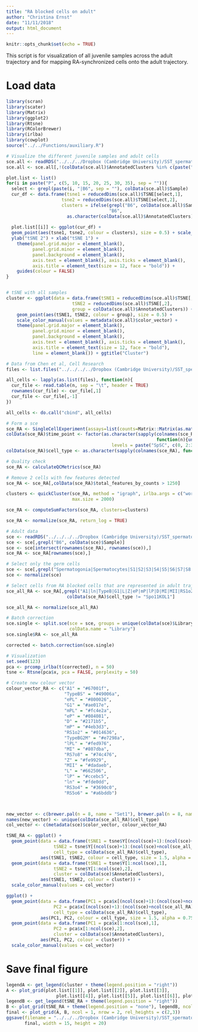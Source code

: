 ```yaml
---
title: "RA blocked cells on adult"
author: "Christina Ernst"
date: "11/11/2018"
output: html_document
---
```


```r
knitr::opts_chunk$set(echo = TRUE)
```

This script is for visualization of all juvenile samples across the adult trajectory and for mapping RA-synchronized cells onto the adult trajectory. 

# Load data

```r
library(scran)
library(scater)
library(Matrix)
library(ggplot2)
library(Rtsne)
library(RColorBrewer)
library(irlba)
library(cowplot)
source("../../Functions/auxiliary.R")
```

```r
# Visualize the different juvenile samples and adult cells
sce.all <- readRDS("../../../Dropbox (Cambridge University)/SST_spermatocytes/Analysis/data/10X_data/SCE_all.rds")
sce.all <- sce.all[,!(colData(sce.all)$AnnotatedClusters %in% c(paste("NA", 1:5, sep = ""), "Outliers"))]

plot.list <- list()
for(i in paste("P", c(5, 10, 15, 20, 25, 30, 35), sep = "")){
  select <- grepl(paste(i, "|B6", sep = ""), colData(sce.all)$Sample)
  cur_df <- data.frame(tsne1 = reducedDims(sce.all)$TSNE[select,1],
                     tsne2 = reducedDims(sce.all)$TSNE[select,2],
                     clusters = ifelse(grepl("B6", colData(sce.all)$Sample[select]),
                                       "B6",
                       as.character(colData(sce.all)$AnnotatedClusters)[select])) 
  
  plot.list[[i]] <- ggplot(cur_df) +
  geom_point(aes(tsne1, tsne2, colour = clusters), size = 0.5) + scale_color_manual(values = c(metadata(sce.all)$color_vector, "B6" = "light grey")) + 
  ylab("tSNE 2") + xlab("tSNE 1") +
    theme(panel.grid.major = element_blank(),
          panel.grid.minor = element_blank(),
          panel.background = element_blank(),
          axis.text = element_blank(), axis.ticks = element_blank(),
          axis.title = element_text(size = 12, face = "bold")) + 
    guides(colour = FALSE)
}


# tSNE with all samples
cluster <- ggplot(data = data.frame(tSNE1 = reducedDims(sce.all)$TSNE[,1],
                         tSNE2 = reducedDims(sce.all)$TSNE[,2],
                         group = colData(sce.all)$AnnotatedClusters)) +
    geom_point(aes(tSNE1, tSNE2, colour = group), size = 0.5) +
    scale_color_manual(values = metadata(sce.all)$color_vector) + 
    theme(panel.grid.major = element_blank(),
          panel.grid.minor = element_blank(),
          panel.background = element_blank(),
          axis.text = element_blank(), axis.ticks = element_blank(),
          axis.title = element_text(size = 12, face = "bold"), 
          line = element_blank()) + ggtitle("Cluster")

```



```r
# Data from Chen et al, Cell Research
files <- list.files("../../../../Dropbox (Cambridge University)/SST_spermatocytes/Revisions/Data/Chen_CellResearch/GSE107644_RAW/", full.names = TRUE)

all_cells <- lapply(as.list(files), function(n){
  cur_file <- read.table(n, sep = "\t", header = TRUE)
  rownames(cur_file) <- cur_file[,1]
  cur_file <- cur_file[,-1]
})

all_cells <- do.call("cbind", all_cells)

# Form a sce 
sce_RA <- SingleCellExperiment(assays=list(counts=Matrix::Matrix(as.matrix(all_cells), sparse = TRUE)))
colData(sce_RA)$time_point <- factor(as.character(sapply(colnames(sce_RA), 
                                                         function(n){unlist(strsplit(n, "_"))[1]})),
                                        levels = paste("SpSC", c(0, 2:37), sep = "")) 
colData(sce_RA)$cell_type <- as.character(sapply(colnames(sce_RA), function(n){unlist(strsplit(n, "_"))[2]})) 

# Quality check 
sce_RA <- calculateQCMetrics(sce_RA)

# Remove 2 cells with few features detected
sce_RA <- sce_RA[,colData(sce_RA)$total_features_by_counts > 1250]

clusters <- quickCluster(sce_RA, method = "igraph", irlba.args = c("work" = 100), 
                         max.size = 2000)

sce_RA <- computeSumFactors(sce_RA, clusters=clusters)

sce_RA <- normalize(sce_RA, return_log = TRUE)

# Adult data
sce <- readRDS("../../../../Dropbox (Cambridge University)/SST_spermatocytes/Analysis/data/10X_data/SCE_all.rds")
sce <- sce[,grepl("B6", colData(sce)$Sample)]
sce <- sce[intersect(rownames(sce_RA), rownames(sce)),]
sce_RA <- sce_RA[rownames(sce),]

# Select only the germ cells
sce <- sce[,grepl("Spermatogonia|Spermatocytes|S1|S2|S3|S4|S5|S6|S7|S8|S9", colData(sce)$AnnotatedClusters)]
sce <- normalize(sce)

# Select cells from RA blocked cells that are represented in adult trajectory
sce_all_RA <- sce_RA[,grepl("A1|ln|TypeB|G1|L|Z|eP|mP|lP|D|MI|MII|RS1o2|RS3o4|RS5o6|RS7o8", colData(sce_RA)$cell_type) &
                       colData(sce_RA)$cell_type != "Spo11KOL1"]

sce_all_RA <- normalize(sce_all_RA)

# Batch correction
sce.single <- split.sce(sce = sce, groups = unique(colData(sce)$Library), 
                        colData.name = "Library")
sce.single$RA <- sce_all_RA

corrected <- batch.correction(sce.single)

# Visualization
set.seed(123)
pca <- prcomp_irlba(t(corrected), n = 50)
tsne <- Rtsne(pca$x, pca = FALSE, perplexity = 50)

# Create new colour vector
colour_vector_RA <- c("A1" = "#67001f",
                      "TypeBS" = "#49006a",
                      "ePL" = "#800026", 
                      "G1" = "#ae017e",        
                      "mPL" = "#fc4e2a",       
                      "eP" = "#084081",        
                      "D" = "#2171b5",    
                      "mP" = "#4eb3d3",     
                      "RS1o2" = "#014636",  
                      "TypeBG2M" = "#e7298a",
                      "lPL" = "#fed976",      
                      "MI" = "#807dba",       
                      "RS7o8" = "#74c476",    
                      "Z" = "#fe9929",   
                      "MII" = "#dadaeb",     
                      "L" = "#662506",      
                      "lP" = "#ccebc5",      
                      "ln" = "#fde0dd",        
                      "RS3o4" = "#3690c0",      
                      "RS5o6" = "#a6bddb")



new_vector <- c(brewer.pal(n = 8, name = "Set1"), brewer.pal(n = 8, name = "Set2"), brewer.pal(n = 8, name = "Set3"))
names(new_vector) <- unique(colData(sce_all_RA)$cell_type)
col_vector <- c(metadata(sce)$color_vector, colour_vector_RA)

tSNE_RA <- ggplot() +
  geom_point(data = data.frame(tSNE1 = tsne$Y[(ncol(sce)+1):(ncol(sce)+ncol(sce_all_RA)),1],
                  tSNE2 = tsne$Y[(ncol(sce)+1):(ncol(sce)+ncol(sce_all_RA)),2],
                  cell_type = colData(sce_all_RA)$cell_type),
             aes(tSNE1, tSNE2, colour = cell_type, size = 1.5, alpha = 0.75), shape = 8) +
  geom_point(data = data.frame(tSNE1 = tsne$Y[1:ncol(sce),1],
                  tSNE2 = tsne$Y[1:ncol(sce),2],
                  cluster = colData(sce)$AnnotatedClusters),
             aes(tSNE1, tSNE2, colour = cluster)) + 
  scale_color_manual(values = col_vector)

ggplot() +
  geom_point(data = data.frame(PC1 = pca$x[(ncol(sce)+1):(ncol(sce)+ncol(sce_all_RA)),1],
                  PC2 = pca$x[(ncol(sce)+1):(ncol(sce)+ncol(sce_all_RA)),2],
                  cell_type = colData(sce_all_RA)$cell_type),
             aes(PC1, PC2, colour = cell_type, size = 1.5, alpha = 0.75), shape = 8) +
  geom_point(data = data.frame(PC1 = pca$x[1:ncol(sce),1],
                  PC2 = pca$x[1:ncol(sce),2],
                  cluster = colData(sce)$AnnotatedClusters),
             aes(PC1, PC2, colour = cluster)) + 
  scale_color_manual(values = col_vector)
```


# Save final figure

```r
legendA <- get_legend(cluster + theme(legend.position = "right"))
A <- plot_grid(plot.list[[1]], plot.list[[2]], plot.list[[3]], 
                   plot.list[[4]], plot.list[[5]], plot.list[[6]], plot.list[[7]], legendA, ncol = 4, nrow = 2)
legendB <- get_legend(tSNE_RA + theme(legend.position = "right"))
B <- plot_grid(tSNE_RA + theme(legend.position = "none"), legendB, ncol = 2, nrow = 1, rel_widths = c(3,1))
final <- plot_grid(A, B, ncol = 1, nrow = 2, rel_heights = c(2,3))
ggsave(filename = "../../../Dropbox (Cambridge University)/SST_spermatocytes/Revisions/Results/New_figures/Supplemental_figures/Fig_S3/Fig_S3new.pdf", 
       final, width = 15, height = 20)
```
